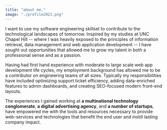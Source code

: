 ```yaml
---
title: "about me."
image: "./profile2021.png"
---
```



I want to use my software engineering skillset to contribute to the technological landscapes of tomorrow. Inspired by my studies at UNC Chapel Hill -- where I was heavily exposed to the principles of information retrieval, data management and web application development -- I have sought out opportunities that allowed me to grow my talent in both a professional sense and as a passion.

Having had first hand experience with moderate to large scale web app development life cycles, my employment background has allowed me to be a contributor on engineering teams of all sizes. Typically my responsibilities have included optimizing support ticket efficiency, adding data-enriched features to admin dashboards, and creating SEO-focused modern front-end layouts.

The experiences I gained working at <Underlining>**a multinational technology conglomerate**</Underlining>, <Underlining>**a digital advertising agency**</Underlining>, and <Underlining>**a number of startups**</Underlining>, have empowered me with the tools and resources necessary to provide web-services and technologies that benefit the end user and instill lasting company impact.
